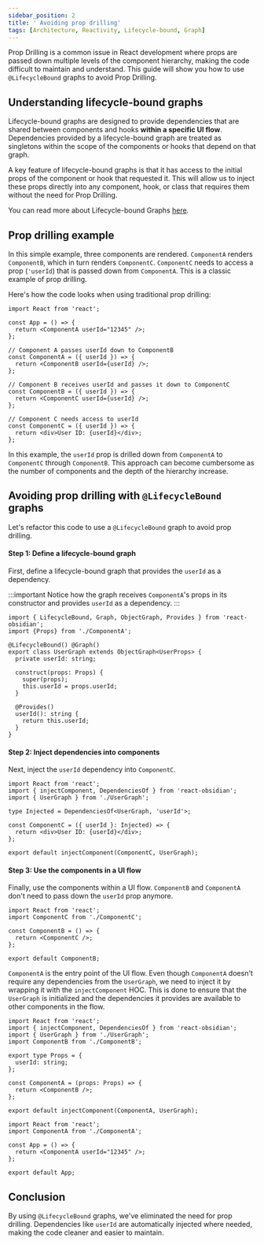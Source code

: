 ```yaml
---
sidebar_position: 2
title: ' Avoiding prop drilling'
tags: [Architecture, Reactivity, Lifecycle-bound, Graph]
---
```


Prop Drilling is a common issue in React development where props are passed down multiple levels of the component hierarchy, making the code difficult to maintain and understand. This guide will show you how to use `@LifecycleBound` graphs to avoid Prop Drilling.

## Understanding lifecycle-bound graphs

Lifecycle-bound graphs are designed to provide dependencies that are shared between components and hooks **within a specific UI flow**. Dependencies provided by a lifecycle-bound graph are treated as singletons within the scope of the components or hooks that depend on that graph.

A key feature of lifecycle-bound graphs is that it has access to the initial props of the component or hook that requested it. This will allow us to inject these props directly into any component, hook, or class that requires them without the need for Prop Drilling.

You can read more about Lifecycle-bound Graphs [here](/docs/documentation/usage/Graphs#the-lifecycle-bound-graph).

## Prop drilling example

In this simple example, three components are rendered. `ComponentA` renders `ComponentB`, which in turn renders `ComponentC`. `ComponentC` needs to access a prop (`'userId`) that is passed down from `ComponentA`. This is a classic example of prop drilling.

Here's how the code looks when using traditional prop drilling:

```tsx title="Propagating props down the component tree"
import React from 'react';

const App = () => {
  return <ComponentA userId="12345" />;
};

// Component A passes userId down to ComponentB
const ComponentA = ({ userId }) => {
  return <ComponentB userId={userId} />;
};

// Component B receives userId and passes it down to ComponentC
const ComponentB = ({ userId }) => {
  return <ComponentC userId={userId} />;
};

// Component C needs access to userId
const ComponentC = ({ userId }) => {
  return <div>User ID: {userId}</div>;
};
```

In this example, the `userId` prop is drilled down from `ComponentA` to `ComponentC` through `ComponentB`. This approach can become cumbersome as the number of components and the depth of the hierarchy increase.

## Avoiding prop drilling with `@LifecycleBound` graphs
Let's refactor this code to use a `@LifecycleBound` graph to avoid prop drilling.

#### Step 1: Define a lifecycle-bound graph

First, define a lifecycle-bound graph that provides the `userId` as a dependency.

:::important
Notice how the graph receives `ComponentA`'s props in its constructor and provides `userId` as a dependency.
:::

```tsx title="UserGraph.ts"
import { LifecycleBound, Graph, ObjectGraph, Provides } from 'react-obsidian';
import {Props} from './ComponentA';

@LifecycleBound() @Graph()
export class UserGraph extends ObjectGraph<UserProps> {
  private userId: string;

  construct(props: Props) {
    super(props);
    this.userId = props.userId;
  }

  @Provides()
  userId(): string {
    return this.userId;
  }
}
```

#### Step 2: Inject dependencies into components

Next, inject the `userId` dependency into `ComponentC`.

```tsx title="ComponentC.tsx"
import React from 'react';
import { injectComponent, DependenciesOf } from 'react-obsidian';
import { UserGraph } from './UserGraph';

type Injected = DependenciesOf<UserGraph, 'userId'>;

const ComponentC = ({ userId }: Injected) => {
  return <div>User ID: {userId}</div>;
};

export default injectComponent(ComponentC, UserGraph);
```

#### Step 3: Use the components in a UI flow

Finally, use the components within a UI flow. `ComponentB` and `ComponentA` don't need to pass down the `userId` prop anymore.

```tsx title="ComponentB.tsx"
import React from 'react';
import ComponentC from './ComponentC';

const ComponentB = () => {
  return <ComponentC />;
};

export default ComponentB;
```

`ComponentA` is the entry point of the UI flow. Even though `ComponentA` doesn't require any dependencies from the `UserGraph`, we need to inject it by wrapping it with the `injectComponent` HOC. This is done to ensure that the `UserGraph` is initialized and the dependencies it provides are available to other components in the flow.

```tsx title="ComponentA.tsx"
import React from 'react';
import { injectComponent, DependenciesOf } from 'react-obsidian';
import { UserGraph } from './UserGraph';
import ComponentB from './ComponentB';

export type Props = {
  userId: string;
};

const ComponentA = (props: Props) => {
  return <ComponentB />;
};

export default injectComponent(ComponentA, UserGraph);
```

```tsx title="App.tsx"
import React from 'react';
import ComponentA from './ComponentA';

const App = () => {
  return <ComponentA userId="12345" />;
};

export default App;
```

## Conclusion
By using `@LifecycleBound` graphs, we've eliminated the need for prop drilling. Dependencies like `userId` are automatically injected where needed, making the code cleaner and easier to maintain.
